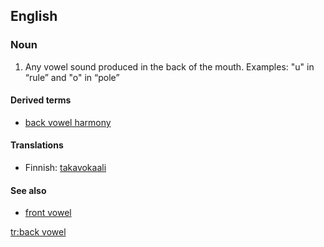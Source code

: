 {{wikipedia}}
==English==

===Noun===
{{en-noun|sg=[[back]] [[vowel]]}}

# {{phonetics}} Any vowel sound produced in the back of the mouth. Examples: "u" in “rule” and "o" in “pole”

====Derived terms====
*[[back vowel harmony]]

====Translations====
{{top}}
*Finnish: [[takavokaali]]
{{bottom}}

====See also====
*[[front vowel]]

[[tr:back vowel]]